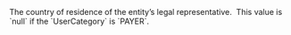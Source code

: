 <ResponseField name="LegalRepresentativeCountryOfResidence" type="string" >    
The country of residence of the entity’s legal representative.   
This value is `null` if the `UserCategory` is `PAYER`.  
</ResponseField>